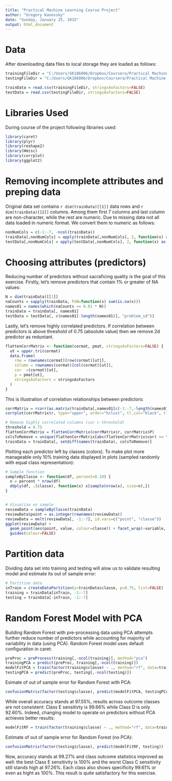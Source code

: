 ```yaml
---
title: "Practical Machine Learning Course Project"
author: "Gregory Kanevsky"
date: "Sunday, January 25, 2015"
output: html_document
---
```


<!-- rmarkdown v1 -->

Data
=========
After downloading data files to local storage they are loaded as follows:
```r
trainingFileDir = "C:/Users/GK186006/Dropbox/Coursera/Practical Machine Learning/Course Projecct and Quizes/data/pml-training.csv"
testingFileDir = "C:/Users/GK186006/Dropbox/Coursera/Practical Machine Learning/Course Projecct and Quizes/data/pml-testing.csv"
```
```r
trainData = read.csv(trainingFileDir, stringsAsFactors=FALSE)
testData = read.csv(testingFileDir, stringsAsFactors=FALSE)
```

Libraries Used
========
During course of the project following libraries used:
```r
library(caret)
library(plyr)
library(reshape2)
library(Hmisc)
library(corrplot)
library(ggplot2)
```

Removing incomplete attributes and preping data
=======
Original data set contains `r dim(trainData)[[1]]` data rows and `r dim(trainData)[[2]]` columns.
Among them first 7 columns and last column are non-character, while the rest are numeric. Due to missing
data not all data loaded in numeric format. We convert them to numeric as follows:
```r
nonNumCols = c(-1:-7, -ncol(trainData))
trainData[,nonNumCols] = apply(trainData[,nonNumCols], 2, function(x) as.numeric(x))
testData[,nonNumCols] = apply(testData[,nonNumCols], 2, function(x) as.numeric(x))

```

Choosing attributes (predictors)
=======
Reducing number of predictors without sacraficing quality is the goal of this exercise.
Firstly, let's remove predictors that contain 1% or greater of NA values:
```r
N = dim(trainData)[[1]]
naCounts = sapply(trainData, FUN=function(x) sum(is.na(x)))
names01 = names(which(naCounts <= 0.01 * N))
trainData = trainData[, names01]
testData = testData[, c(names01[-length(names01)], "problem_id")]

```

Lastly, let's remove highly correlated predictors. If correlation between predictors
is above threshold of 0.75 (absolute value) then we remove 2d predictor as reduntant.
```r
flattenCorrMatrix <- function(cormat, pmat, stringsAsFactors=FALSE) {
  ut = upper.tri(cormat)
  data.frame(
    row = rownames(cormat)[row(cormat)[ut]],
    column = rownames(cormat)[col(cormat)[ut]],
    cor  =(cormat)[ut],
    p = pmat[ut],
    stringsAsFactors = stringsAsFactors
  )
}
```

This is illustration of correlation relationships between predictors:
```r
corrMatrix = rcorr(as.matrix(trainData[,names01[c(-1:-7,-length(names01))]]))
corrplot(corrMatrix$r, type="upper", order="hclust", tl.col="black", tl.srt=45)

```

```r
# Remove highly correlated columns (cor > threshold)
threshold = 0.75
flattenCorrMatrix = flattenCorrMatrix(corrMatrix$r, corrMatrix$P)
colsToRemove = unique(flattenCorrMatrix[abs(flattenCorrMatrix$cor) >= threshold, 'column'])
trainData = trainData[, setdiff(names(trainData), colsToRemove)]

```
Plotting each predictor left by classes (colors). To make plot more manageable only 10% training
data displayed in plots (sampled randomly with equal class representation): 
```r
# Sample function
sampleByClasse <- function(df, percent=0.10) {
  n = percent * nrow(df)
  ddply(df, .(classe), function(x) x[sample(nrow(x), size=n),])
}


# Visualize on sample
reviewData = sampleByClasse(trainData)
reviewData$point = as.integer(rownames(reviewData))
reviewData = melt(reviewData[, -1:-7], id.vars=c("point", "classe"))
ggplot(reviewData) + 
  geom_point(aes(point, value, colour=classe)) + facet_wrap(~variable, scales="free_y") +
  guides(colour=FALSE)


```


Partition data
==========
Dividing data set into training and testing will alow us to validate resulting model
and estimate its out of sample error:
```r
# Partition data
inTrain = createDataPartition(y=trainData$classe, p=0.75, list=FALSE)
training = trainData[inTrain, -1:-7]
testing = trainData[-inTrain, -1:-7]
```

Random Forest Model with PCA
==========
Building Random Forest with pre-processing data using PCA attempts further 
reduce number of predictors while accounting for majority of variability in data
(using PCA). Random Forest model uses default configuration in caret:
```r
preProc = preProcess(training[,-ncol(training)], method="pca")
trainingPCA = predict(preProc, training[,-ncol(training)])
modelFitPCA = train(factor(training$classe) ~ ., method="rf", data=trainingPCA)
testingPCA = predict(preProc, testing[,-ncol(testing)])
```
Esimate of out of sample error for Random Forest with PCA:
```r
confusionMatrix(factor(testing$classe), predict(modelFitPCA, testingPCA))
```
While overall accuracy stands at 97.55%, results across outcome classes are not 
consistent: Class E sensitivty is 99.66% while Class D is only 92.60%.
Indeed, changing model to operate on predictors without PCA achieves better results:

```r
modelFitRF = train(factor(training$classe) ~ ., method="rf", data=training)
```
Estimate of out of sample error for Random Forest (no PCA):
```r
confusionMatrix(factor(testing$classe), predict(modelFitRF, testing))
```
Now, accuracy stands at 99.27% and class outcome statistics improved as well:
the best Class E sensitivity is 100% and the worst Class C sensitivity still
stands high at 97.26%. Each class also shows specificity 99.61% or even as 
hight as 100%. This result is quite satisfactory for this exercise.





